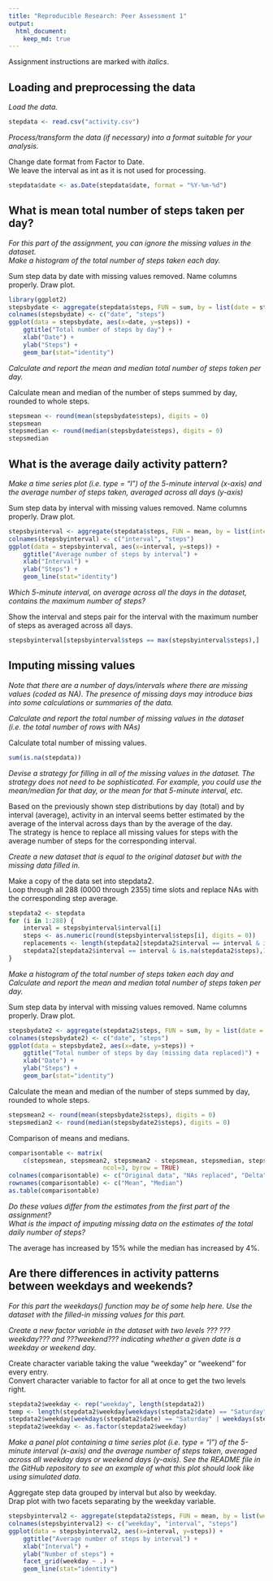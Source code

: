 ```yaml
---
title: "Reproducible Research: Peer Assessment 1"
output: 
  html_document:
    keep_md: true
---
```


Assignment instructions are marked with *italics*.

## Loading and preprocessing the data

*Load the data.*
```r
stepdata <- read.csv("activity.csv")

```

*Process/transform the data (if necessary) into a format suitable for your analysis.*  
  
Change date format from Factor to Date.  
We leave the interval as int as it is not used for processing.
```r
stepdata$date <- as.Date(stepdata$date, format = "%Y-%m-%d")
```

## What is mean total number of steps taken per day?

*For this part of the assignment, you can ignore the missing values in the dataset.*  
*Make a histogram of the total number of steps taken each day.*  
  
Sum step data by date with missing values removed. Name columns properly. Draw plot.
```r
library(ggplot2)
stepsbydate <- aggregate(stepdata$steps, FUN = sum, by = list(date = stepdata$date), na.rm = TRUE)
colnames(stepsbydate) <- c("date", "steps")
ggplot(data = stepsbydate, aes(x=date, y=steps)) +
    ggtitle("Total number of steps by day") +
    xlab("Date") +
    ylab("Steps") +
    geom_bar(stat="identity")
```

*Calculate and report the mean and median total number of steps taken per day.*  
  
Calculate mean and median of the number of steps summed by day, rounded to whole steps.
```r
stepsmean <- round(mean(stepsbydate$steps), digits = 0)
stepsmean
stepsmedian <- round(median(stepsbydate$steps), digits = 0)
stepsmedian
```

## What is the average daily activity pattern?

*Make a time series plot (i.e. type = "l") of the 5-minute interval (x-axis) and the average number of steps taken, averaged across all days (y-axis)*  
  
Sum step data by interval with missing values removed. Name columns properly. Draw plot.
```r
stepsbyinterval <- aggregate(stepdata$steps, FUN = mean, by = list(interval = stepdata$interval), na.rm = TRUE)
colnames(stepsbyinterval) <- c("interval", "steps")
ggplot(data = stepsbyinterval, aes(x=interval, y=steps)) +
    ggtitle("Average number of steps by interval") +
    xlab("Interval") +
    ylab("Steps") +
    geom_line(stat="identity")
```

*Which 5-minute interval, on average across all the days in the dataset, contains the maximum number of steps?*  
  
Show the interval and steps pair for the interval with the maximum number of steps as averaged across all days.  
```r
stepsbyinterval[stepsbyinterval$steps == max(stepsbyinterval$steps),]
```

## Imputing missing values

*Note that there are a number of days/intervals where there are missing values (coded as NA). The presence of missing days may introduce bias into some calculations or summaries of the data.*  
  
*Calculate and report the total number of missing values in the dataset (i.e. the total number of rows with NAs)*  
  
Calculate total number of missing values.  
```r
sum(is.na(stepdata))
```

*Devise a strategy for filling in all of the missing values in the dataset. The strategy does not need to be sophisticated. For example, you could use the mean/median for that day, or the mean for that 5-minute interval, etc.*  
  
Based on the previously shown step distributions by day (total) and by interval (average), activity in an interval seems better estimated by the average of the interval across days than by the average of the day.  
The strategy is hence to replace all missing values for steps with the average number of steps for the corresponding interval.
  
*Create a new dataset that is equal to the original dataset but with the missing data filled in.*  
  
Make a copy of the data set into stepdata2.  
Loop through all 288 (0000 through 2355) time slots and replace NAs with the corresponding step average.
```r
stepdata2 <- stepdata
for (i in 1:288) {
    interval = stepsbyinterval$interval[i]
    steps <- as.numeric(round(stepsbyinterval$steps[i], digits = 0))
    replacements <- length(stepdata2[stepdata2$interval == interval & is.na(stepdata2$steps),1])
    stepdata2[stepdata2$interval == interval & is.na(stepdata2$steps),1] <- rep(steps, replacements)
}
```

*Make a histogram of the total number of steps taken each day and Calculate and report the mean and median total number of steps taken per day.*  
  
Sum step data by interval with missing values removed. Name columns properly. Draw plot.
```r
stepsbydate2 <- aggregate(stepdata2$steps, FUN = sum, by = list(date = stepdata2$date), na.rm = TRUE)
colnames(stepsbydate2) <- c("date", "steps")
ggplot(data = stepsbydate2, aes(x=date, y=steps)) +
    ggtitle("Total number of steps by day (missing data replaced)") +
    xlab("Date") +
    ylab("Steps") +
    geom_bar(stat="identity")
```
  
Calculate the mean and median of the number of steps summed by day, rounded to whole steps.
```r
stepsmean2 <- round(mean(stepsbydate2$steps), digits = 0)
stepsmedian2 <- round(median(stepsbydate2$steps), digits = 0)
```
  
Comparison of means and medians.
```r
comparisontable <- matrix(
    c(stepsmean, stepsmean2, stepsmean2 - stepsmean, stepsmedian, stepsmedian2, stepsmedian2 - stepsmedian),
                          ncol=3, byrow = TRUE)
colnames(comparisontable) <- c("Original data", "NAs replaced", "Delta")
rownames(comparisontable) <- c("Mean", "Median")
as.table(comparisontable)
```
  
*Do these values differ from the estimates from the first part of the assignment?*  
*What is the impact of imputing missing data on the estimates of the total daily number of steps?*  
  
The average has increased by 15% while the median has increased by 4%.  

## Are there differences in activity patterns between weekdays and weekends?

*For this part the weekdays() function may be of some help here. Use the dataset with the filled-in missing values for this part.*  
  
*Create a new factor variable in the dataset with two levels ??? ???weekday??? and ???weekend??? indicating whether a given date is a weekday or weekend day.*  
  
Create character variable taking the value "weekday" or "weekend" for every entry.  
Convert character variable to factor for all at once to get the two levels right.
```r
stepdata2$weekday <- rep("weekday", length(stepdata2))
temp <- length(stepdata2$weekday[weekdays(stepdata2$date) == "Saturday" | weekdays(stepdata2$date) == "Sunday"])
stepdata2$weekday[weekdays(stepdata2$date) == "Saturday" | weekdays(stepdata2$date) == "Sunday"] <- rep("weekend", temp)
stepdata2$weekday <- as.factor(stepdata2$weekday)
```

*Make a panel plot containing a time series plot (i.e. type = "l") of the 5-minute interval (x-axis) and the average number of steps taken, averaged across all weekday days or weekend days (y-axis). See the README file in the GitHub repository to see an example of what this plot should look like using simulated data.*  
  
Aggregate step data grouped by interval but also by weekday.  
Drap plot with two facets separating by the weekday variable.
```r
stepsbyinterval2 <- aggregate(stepdata2$steps, FUN = mean, by = list(weekday = stepdata2$weekday, interval = stepdata2$interval), na.rm = TRUE)
colnames(stepsbyinterval2) <- c("weekday", "interval", "steps")
ggplot(data = stepsbyinterval2, aes(x=interval, y=steps)) +
    ggtitle("Average number of steps by interval") +
    xlab("Interval") +
    ylab("Number of steps") +
    facet_grid(weekday ~ .) +
    geom_line(stat="identity")
```


